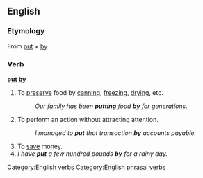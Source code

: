 ==English==

===Etymology===
From [[put]] + [[by]]

===Verb===
'''[[put]] [[by]]'''

# To [[preserve]] food by [[can]]ning, [[freeze|freezing]], [[dry]]ing, etc.
#:''Our family has been '''putting''' food '''by''' for generations.''
# To perform an action without attracting attention.
#: ''I managed to '''put''' that transaction '''by''' accounts payable.''
# To [[save]] money.
#''I have '''put''' a few hundred pounds '''by''' for a rainy day.''

[[Category:English verbs]]
[[Category:English phrasal verbs]]